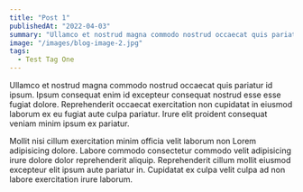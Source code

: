 ```yaml
---
title: "Post 1"
publishedAt: "2022-04-03"
summary: "Ullamco et nostrud magna commodo nostrud occaecat quis pariatur id ipsum. Ipsum consequat enim id excepteur consequat nostrud esse esse fugiat dolore."
image: "/images/blog-image-2.jpg"
tags:
  - Test Tag One
---
```


Ullamco et nostrud magna commodo nostrud occaecat quis pariatur id ipsum. Ipsum
consequat enim id excepteur consequat nostrud esse esse fugiat dolore.
Reprehenderit occaecat exercitation non cupidatat in eiusmod laborum ex eu
fugiat aute culpa pariatur. Irure elit proident consequat veniam minim ipsum ex
pariatur.

Mollit nisi cillum exercitation minim officia velit laborum non Lorem
adipisicing dolore. Labore commodo consectetur commodo velit adipisicing irure
dolore dolor reprehenderit aliquip. Reprehenderit cillum mollit eiusmod
excepteur elit ipsum aute pariatur in. Cupidatat ex culpa velit culpa ad non
labore exercitation irure laborum.
